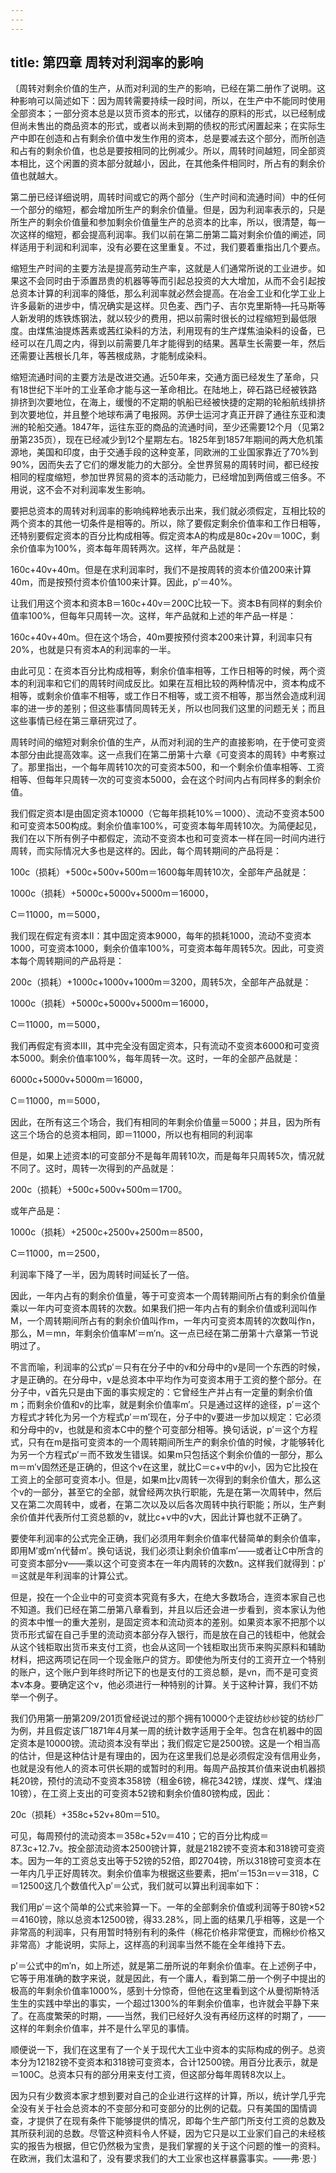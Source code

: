 ```yaml
---
---
---
```

title: 第四章 周转对利润率的影响
---



〔周转对剩余价值的生产，从而对利润的生产的影响，已经在第二册作了说明。这种影响可以简述如下：因为周转需要持续一段时间，所以，在生产中不能同时使用全部资本；一部分资本总是以货币资本的形式，以储存的原料的形式，以已经制成但尚未售出的商品资本的形式，或者以尚未到期的债权的形式闲置起来；在实际生产中即在创造和占有剩余价值中发生作用的资本，总是要减去这个部分，而所创造和占有的剩余价值，也总是要按相同的比例减少。所以，周转时间越短，同全部资本相比，这个闲置的资本部分就越小，因此，在其他条件相同时，所占有的剩余价值也就越大。

第二册已经详细说明，周转时间或它的两个部分（生产时间和流通时间）中的任何一个部分的缩短，都会增加所生产的剩余价值量。但是，因为利润率表示的，只是所生产的剩余价值量和参加剩余价值量生产的总资本的比率，所以，很清楚，每一次这样的缩短，都会提高利润率。我们以前在第二册第二篇对剩余价值的阐述，同样适用于利润和利润率，没有必要在这里重复。不过，我们要着重指出几个要点。

缩短生产时间的主要方法是提高劳动生产率，这就是人们通常所说的工业进步。如果这不会同时由于添置昂贵的机器等等而引起总投资的大大增加，从而不会引起按总资本计算的利润率的降低，那么利润率就必然会提高。在冶金工业和化学工业上许多最新的进步中，情况确实是这样。贝色麦、西门子、吉尔克里斯特—托马斯等人新发明的炼铁炼钢法，就以较少的费用，把以前需时很长的过程缩短到最低限度。由煤焦油提炼茜素或茜红染料的方法，利用现有的生产煤焦油染料的设备，已经可以在几周之内，得到以前需要几年才能得到的结果。茜草生长需要一年，然后还需要让茜根长几年，等茜根成熟，才能制成染料。

缩短流通时间的主要方法是改进交通。近50年来，交通方面已经发生了革命，只有18世纪下半叶的工业革命才能与这一革命相比。在陆地上，碎石路已经被铁路排挤到次要地位，在海上，缓慢的不定期的帆船已经被快捷的定期的轮船航线排挤到次要地位，并且整个地球布满了电报网。苏伊士运河才真正开辟了通往东亚和澳洲的轮船交通。1847年，运往东亚的商品的流通时间，至少还需要12个月（见第2册第235页），现在已经减少到12个星期左右。1825年到1857年期间的两大危机策源地，美国和印度，由于交通手段的这种变革，同欧洲的工业国家靠近了70%到90%，因而失去了它们的爆发能力的大部分。全世界贸易的周转时间，都已经按相同的程度缩短，参加世界贸易的资本的活动能力，已经增加到两倍或三倍多。不用说，这不会不对利润率发生影响。

要把总资本的周转对利润率的影响纯粹地表示出来，我们就必须假定，互相比较的两个资本的其他一切条件是相等的。所以，除了要假定剩余价值率和工作日相等，还特别要假定资本的百分比构成相等。假定资本A的构成是80c+20v＝100C，剩余价值率为100%，资本每年周转两次。这样，年产品就是：

160c+40v+40m。但是在求利润率时，我们不是按周转的资本价值200来计算40m，而是按预付资本价值100来计算。因此，p′＝40%。

让我们用这个资本和资本B＝160c+40v＝200C比较一下。资本B有同样的剩余价值率100%，但每年只周转一次。这样，年产品就和上述的年产品一样是：

160c+40v+40m。但在这个场合，40m要按预付资本200来计算，利润率只有20%，也就是只有资本A的利润率的一半。

由此可见：在资本百分比构成相等，剩余价值率相等，工作日相等的时候，两个资本的利润率和它们的周转时间成反比。如果在互相比较的两种情况中，资本构成不相等，或剩余价值率不相等，或工作日不相等，或工资不相等，那当然会造成利润率的进一步的差别；但这些事情同周转无关，所以也同我们这里的问题无关；而且这些事情已经在第三章研究过了。

周转时间的缩短对剩余价值的生产，从而对利润的生产的直接影响，在于使可变资本部分由此提高效率。这一点我们在第二册第十六章《可变资本的周转》中考察过了。那里指出，一个每年周转10次的可变资本500，和一个剩余价值率相等、工资相等、但每年只周转一次的可变资本5000，会在这个时间内占有同样多的剩余价值。

我们假定资本Ⅰ是由固定资本10000（它每年损耗10%＝1000）、流动不变资本500和可变资本500构成。剩余价值率100%，可变资本每年周转10次。为简便起见，我们在以下所有例子中都假定，流动不变资本也和可变资本一样在同一时间内进行周转，而实际情况大多也是这样的。因此，每个周转期间的产品将是：

100c（损耗）+500c+500v+500m＝1600每年周转10次，全部年产品就是：

1000c（损耗）+5000c+5000v+5000m＝16000，

C＝11000，m＝5000，

我们现在假定有资本Ⅱ：其中固定资本9000，每年的损耗1000，流动不变资本1000，可变资本1000，剩余价值率100%，可变资本每年周转5次。因此，可变资本每个周转期间的产品将是：

200c（损耗）+1000c+1000v+1000m＝3200，周转5次，全部年产品就是：

1000c（损耗）+5000c+5000v+5000m＝16000，

C＝11000，m＝5000，

我们再假定有资本Ⅲ，其中完全没有固定资本，只有流动不变资本6000和可变资本5000。剩余价值率100%，每年周转一次。这时，一年的全部产品就是：

6000c+5000v+5000m＝16000，

C＝11000，m＝5000，

因此，在所有这三个场合，我们有相同的年剩余价值量＝5000；并且，因为所有这三个场合的总资本相同，即＝11000，所以也有相同的利润率

但是，如果上述资本Ⅰ的可变部分不是每年周转10次，而是每年只周转5次，情况就不同了。这时，周转一次得到的产品就是：

200c（损耗）+500c+500v+500m＝1700。

或年产品是：

1000c（损耗）+2500c+2500v+2500m＝8500，

C＝11000，m＝2500，

利润率下降了一半，因为周转时间延长了一倍。

因此，一年内占有的剩余价值量，等于可变资本一个周转期间所占有的剩余价值量乘以一年内可变资本周转的次数。如果我们把一年内占有的剩余价值或利润叫作M，一个周转期间所占有的剩余价值叫作m，一年内可变资本周转的次数叫作n，那么，M＝mn，年剩余价值率M′＝m′n。这一点已经在第二册第十六章第一节说明过了。

不言而喻，利润率的公式p′＝只有在分子中的v和分母中的v是同一个东西的时候，才是正确的。在分母中，v是总资本中平均作为可变资本用于工资的整个部分。在分子中，v首先只是由下面的事实规定的：它曾经生产并占有一定量的剩余价值m；而剩余价值和v的比率，就是剩余价值率m′。只是通过这样的途径，p′＝这个方程式才转化为另一个方程式p′＝m′现在，分子中的v要进一步加以规定：它必须和分母中的v，也就是和资本C中的整个可变部分相等。换句话说，p′＝这个方程式，只有在m是指可变资本的一个周转期间所生产的剩余价值的时候，才能够转化为另一个方程式p′＝而不致发生错误。如果m只包括这个剩余价值的一部分，那么m＝m′v固然还是正确的，但这个v在这里，就比C＝c+v中的v小，因为它比投在工资上的全部可变资本小。但是，如果m比v周转一次得到的剩余价值大，那么这个v的一部分，甚至它的全部，就曾经两次执行职能，先是在第一次周转中，然后又在第二次周转中，或者，在第二次以及以后各次周转中执行职能；所以，生产剩余价值并代表所付工资总额的v，就比c+v中的v大，因此计算也就不正确了。

要使年利润率的公式完全正确，我们必须用年剩余价值率代替简单的剩余价值率，即用M′或m′n代替m′。换句话说，我们必须让剩余价值率m′——或者让C中所含的可变资本部分v——乘以这个可变资本在一年内周转的次数n。这样我们就得到：p′＝这就是年利润率的计算公式。

但是，投在一个企业中的可变资本究竟有多大，在绝大多数场合，连资本家自己也不知道。我们已经在第二册第八章看到，并且以后还会进一步看到，资本家认为他的资本中惟一的重大差别，是固定资本和流动资本的差别。如果资本家不把那个以货币形式留在自己手里的流动资本部分存入银行，而是放在自己的钱柜中，他就会从这个钱柜取出货币来支付工资，也会从这同一个钱柜取出货币来购买原料和辅助材料，把这两项记在同一个现金账户的贷方。即使他为所支付的工资开立一个特别的账户，这个账户到年终时所记下的也是支付的工资总额，是vn，而不是可变资本v本身。要确定这个v，他必须进行一种特别的计算。关于这种计算，我们不妨举一个例子。

我们仍用第一册第209/201页曾经说过的那个拥有10000个走锭纺纱纱锭的纺纱厂为例，并且假定该厂1871年4月某一周的统计数字适用于全年。包含在机器中的固定资本是10000镑。流动资本没有举出；我们假定它是2500镑。这是一个相当高的估计，但是这种估计是有理由的，因为在这里我们总是必须假定没有信用业务，也就是没有他人的资本可供长期的或暂时的利用。每周产品按其价值来说由机器损耗20镑，预付的流动不变资本358镑（租金6镑，棉花342镑，煤炭、煤气、煤油10镑），在工资上支出的可变资本52镑和剩余价值80镑构成，因此：

20c（损耗）+358c+52v+80m＝510。

可见，每周预付的流动资本＝358c+52v＝410；它的百分比构成＝87.3c+12.7v。按全部流动资本2500镑计算，就是2182镑不变资本和318镑可变资本。因为一年的工资总支出等于52镑的52倍，即2704镑，所以318镑可变资本在一年内几乎正好周转次。剩余价值率为根据这些要素，把m′＝153n＝v＝318，C＝12500这几个数值代入p′＝公式，我们就可以算出利润率如下：



我们用p′＝这个简单的公式来验算一下。一年的全部剩余价值或利润等于80镑×52＝4160镑，除以总资本12500镑，得33.28%，同上面的结果几乎相等，这是一个非常高的利润率，只有用暂时特别有利的条件（棉花价格非常便宜，而棉纱价格又非常高）才能说明，实际上，这样高的利润率当然不能在全年维持下去。

p′＝公式中的m′n，如上所述，就是第二册所说的年剩余价值率。在上述例子中，它等于用准确的数字来说，就是因此，有一个庸人，看到第二册一个例子中提出的极高的年剩余价值率1000%，感到十分惊奇，但他在这里看到这个从曼彻斯特活生生的实践中举出的事实，一个超过1300%的年剩余价值率，也许就会平静下来了。在高度繁荣的时期，——当然，我们已经好久没有再经历这样的时期了，——这样的年剩余价值率，并不是什么罕见的事情。

顺便说一下，我们在这里有了一个关于现代大工业中资本的实际构成的例子。总资本分为12182镑不变资本和318镑可变资本，合计12500镑。用百分比表示，就是＝100C。总资本只有的部分用来支付工资，但这部分每年周转8次以上。

因为只有少数资本家才想到要对自己的企业进行这样的计算，所以，统计学几乎完全没有关于社会总资本的不变部分和可变部分的比例的记载。只有美国的国情调查，才提供了在现有条件下能够提供的情况，即每个生产部门所支付工资的总数及其所获利润的总数。尽管这种资料令人怀疑，因为它只是以工业家们自己的未经核实的报告为根据，但它仍然极为宝贵，是我们掌握的关于这个问题的惟一的资料。在欧洲，我们太温和了，没有要求我们的大工业家也这样暴露事实。——弗·恩·〕
